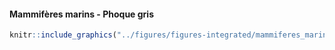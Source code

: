 #### Mammifères marins - Phoque gris {-}


<!-- -------------------------------------------------- -->

```r
knitr::include_graphics("../figures/figures-integrated/mammiferes_marins-grey_seal.png")
```

<br>
